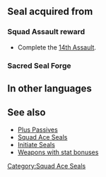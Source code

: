 {{Passive
|type=S
|exclusive=0
|1name=Squad Ace N 1
|1tagid=SID_第14迷宮の覇者1
|1effect=Grants Spd+1.
|1cost=30
|1next=-
|1required=-
|2name=Squad Ace N 2
|2tagid=SID_第14迷宮の覇者2
|2effect=Grants Spd+2.
|2cost=60
|2next=-
|3name=Squad Ace N 3
|3tagid=SID_第14迷宮の覇者3
|3effect=Grants Spd+3.
|3cost=120
|statModifiers1=0,0,1,0,0
|statModifiers2=0,0,2,0,0
|statModifiers3=0,0,3,0,0
|canUseMove={{MoveList|all}}
|alt1name=Squad Ace D 1
|alt2name=Squad Ace D 2
|alt3name=Squad Ace D 3
|canUseWeapon={{WeaponList|all}}
|properties=
}}
==Seal acquired from==
===Squad Assault reward===
* Complete the [[14th Assault]].
===Sacred Seal Forge===
{{SealCosts
|seals=Squad Ace N 1;Squad Ace N 2;Squad Ace N 3
|badgeColor=Azure
|costs1=-
|costs2=60;200;50
|costs3=400;1000;100
}}
==In other languages==
{{OtherLanguages
|japanese=第１４迷宮の覇者
|german=Überfall-Ass N
|spanishEU=As del asalto N
|spanishLA=As del asalto N
|french=Assaut réussi N
|italian=Asso squadra N
|chineseTW=第１４迷宮的霸王
|portuguese=Esquadrão ás N
}}
==See also==
* [[Plus Passives]]
* [[Squad Ace Seals]]
* [[Initiate Seals]]
* [[:Category:Weapons with stat bonuses|Weapons with stat bonuses]]
{{Seals Navbox}}
[[Category:Squad Ace Seals]]